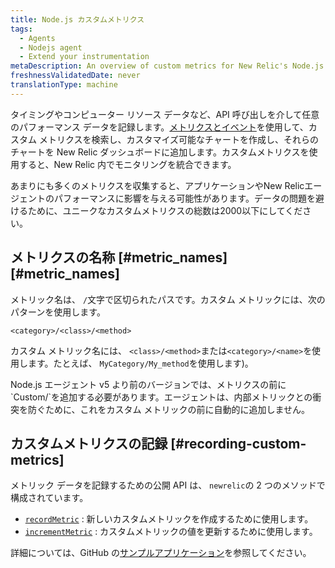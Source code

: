 ```yaml
---
title: Node.js カスタムメトリクス
tags:
  - Agents
  - Nodejs agent
  - Extend your instrumentation
metaDescription: An overview of custom metrics for New Relic's Node.js agent and how to implement them for your application.
freshnessValidatedDate: never
translationType: machine
---
```


タイミングやコンピューター リソース データなど、API 呼び出しを介して任意のパフォーマンス データを記録します。[メトリクスとイベント](/docs/query-your-data/explore-query-data/data-explorer/introduction-data-explorer)を使用して、カスタム メトリクスを検索し、カスタマイズ可能なチャートを作成し、それらのチャートを New Relic ダッシュボードに追加します。カスタムメトリクスを使用すると、New Relic 内でモニタリングを統合できます。

<Callout variant="caution">
  あまりにも多くのメトリクスを収集すると、アプリケーションやNew Relicエージェントのパフォーマンスに影響を与える可能性があります。データの問題を避けるために、ユニークなカスタムメトリクスの総数は2000以下にしてください。
</Callout>

## メトリクスの名称 [#metric\_names][#metric_names]

メトリック名は、 `/`文字で区切られたパスです。カスタム メトリックには、次のパターンを使用します。

```
<category>/<class>/<method>
```

カスタム メトリック名には、 `<class>/<method>`または`<category>/<name>`を使用します。たとえば、 `MyCategory/My_method`を使用します)。

<Callout variant="important">
  Node.js エージェント v5 より前のバージョンでは、メトリクスの前に`Custom/`を追加する必要があります。エージェントは、内部メトリックとの衝突を防ぐために、これをカスタム メトリックの前に自動的に追加しません。
</Callout>

## カスタムメトリクスの記録 [#recording-custom-metrics]

メトリック データを記録するための公開 API は、 `newrelic`の 2 つのメソッドで構成されています。

* [`recordMetric`](https://newrelic.github.io/node-newrelic/API.html#recordMetric) : 新しいカスタムメトリックを作成するために使用します。
* [`incrementMetric`](https://newrelic.github.io/node-newrelic/API.html#incrementMetric) : カスタムメトリックの値を更新するために使用します。

詳細については、GitHub の[サンプルアプリケーション](https://github.com/newrelic/newrelic-node-examples/tree/69d500e02077d2565c4762c21bf779e3e39845bf/custom-instrumentation/attributes-events-metrics)を参照してください。